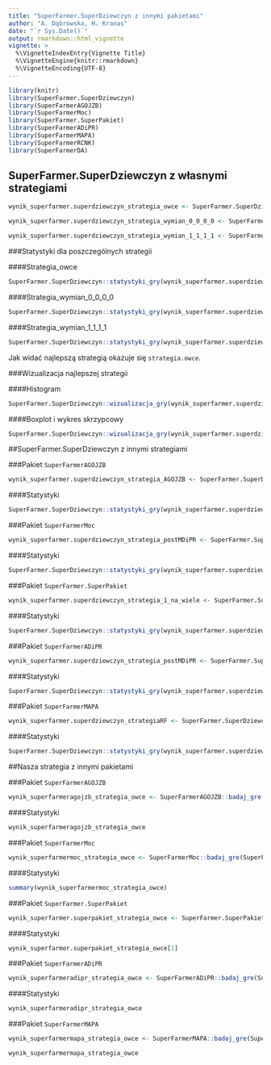 ```yaml
---
title: "SuperFarmer.SuperDziewczyn z innymi pakietami"
author: "A. Dąbrowska, H. Kranas"
date: "`r Sys.Date()`"
output: rmarkdown::html_vignette
vignette: >
  %\VignetteIndexEntry{Vignette Title}
  %\VignetteEngine{knitr::rmarkdown}
  %\VignetteEncoding{UTF-8}
---
```



```r
library(knitr)
library(SuperFarmer.SuperDziewczyn)
library(SuperFarmerAGOJZB)
library(SuperFarmerMoc)
library(SuperFarmer.SuperPakiet)
library(SuperFarmerADiPR)
library(SuperFarmerMAPA)
library(SuperFarmerRCNK)
library(SuperFarmerDA)
```

## SuperFarmer.SuperDziewczyn z własnymi strategiami

```r
wynik_superfarmer.superdziewczyn_strategia_owce <- SuperFarmer.SuperDziewczyn::badaj_gre(strategia_owce,powtorzenia=100)

wynik_superfarmer.superdziewczyn_strategia_wymian_0_0_0_0 <- SuperFarmer.SuperDziewczyn::badaj_gre(strategia_wymian_0_0_0_0,powtorzenia=100)

wynik_superfarmer.superdziewczyn_strategia_wymian_1_1_1_1 <- SuperFarmer.SuperDziewczyn::badaj_gre(strategia_wymian_1_1_1_1,powtorzenia=100)

```


###Statystyki dla poszczególnych strategii

####Strategia_owce
```r
SuperFarmer.SuperDziewczyn::statystyki_gry(wynik_superfarmer.superdziewczyn_strategia_owce)
```

####Strategia_wymian_0_0_0_0
```r
SuperFarmer.SuperDziewczyn::statystyki_gry(wynik_superfarmer.superdziewczyn_strategia_wymian_0_0_0_0)
```

####Strategia_wymian_1_1_1_1
```r
SuperFarmer.SuperDziewczyn::statystyki_gry(wynik_superfarmer.superdziewczyn_strategia_wymian_1_1_1_1)
```

Jak widać najlepszą strategią okazuje się `strategia.owce`.

###Wizualizacja najlepszej strategii

####Histogram
```r
SuperFarmer.SuperDziewczyn::wizualizacja_gry(wynik_superfarmer.superdziewczyn_strategia_owce,"histogram")
```


####Boxplot i wykres skrzypcowy
```r
SuperFarmer.SuperDziewczyn::wizualizacja_gry(wynik_superfarmer.superdziewczyn_strategia_owce,"boxplot","skrzypce")
```


##SuperFarmer.SuperDziewczyn z innymi strategiami

###Pakiet `SuperFarmerAGOJZB`

```r
wynik_superfarmer.superdziewczyn_strategia_AGOJZB <- SuperFarmer.SuperDziewczyn::badaj_gre(SuperFarmerAGOJZB::strategia_AGOJZB,powtorzenia=100)

```

####Statystyki
```r
SuperFarmer.SuperDziewczyn::statystyki_gry(wynik_superfarmer.superdziewczyn_strategia_AGOJZB)
```

###Pakiet `SuperFarmerMoc`
```r
wynik_superfarmer.superdziewczyn_strategia_postMDiPR <- SuperFarmer.SuperDziewczyn::badaj_gre(SuperFarmerMoc::strategia_postMDiPR,powtorzenia=100)
```

####Statystyki
```r
SuperFarmer.SuperDziewczyn::statystyki_gry(wynik_superfarmer.superdziewczyn_strategia_postMDiPR)
```

###Pakiet `SuperFarmer.SuperPakiet`

```r
wynik_superfarmer.superdziewczyn_strategia_1_na_wiele <- SuperFarmer.SuperDziewczyn::badaj_gre(SuperFarmer.SuperPakiet::strategia_1_na_wiele,powtorzenia=100)
```

####Statystyki
```r
SuperFarmer.SuperDziewczyn::statystyki_gry(wynik_superfarmer.superdziewczyn_strategia_1_na_wiele)
```

###Pakiet `SuperFarmerADiPR`
```r
wynik_superfarmer.superdziewczyn_strategia_postMDiPR <- SuperFarmer.SuperDziewczyn::badaj_gre(SuperFarmerADiPR::strategia_postMDiPR,powtorzenia=100)
```

####Statystyki
```r
SuperFarmer.SuperDziewczyn::statystyki_gry(wynik_superfarmer.superdziewczyn_strategia_postMDiPR)
```

###Pakiet `SuperFarmerMAPA`
```r
wynik_superfarmer.superdziewczyn_strategiaRF <- SuperFarmer.SuperDziewczyn::badaj_gre(SuperFarmerMAPA::strategia_rf,powtorzenia=100)
```

####Statystyki
```r
SuperFarmer.SuperDziewczyn::statystyki_gry(wynik_superfarmer.superdziewczyn_strategiaRF)
```

##Nasza strategia z innymi pakietami

###Pakiet `SuperFarmerAGOJZB`

```r
wynik_superfarmeragojzb_strategia_owce <- SuperFarmerAGOJZB::badaj_gre(SuperFarmer.SuperDziewczyn::strategia_owce, ilosc_wywolan = 100)

```

####Statystyki
```r
wynik_superfarmeragojzb_strategia_owce

```

###Pakiet `SuperFarmerMoc`
```r
wynik_superfarmermoc_strategia_owce <- SuperFarmerMoc::badaj_gre(SuperFarmer.SuperDziewczyn::strategia_owce)
```

####Statystyki
```r
summary(wynik_superfarmermoc_strategia_owce)
```

###Pakiet `SuperFarmer.SuperPakiet`

```r
wynik_superfarmer.superpakiet_strategia_owce <- SuperFarmer.SuperPakiet::badaj_gre(SuperFarmer.SuperDziewczyn::strategia_owce)
```

####Statystyki
```r
wynik_superfarmer.superpakiet_strategia_owce[1]
```

###Pakiet `SuperFarmerADiPR`
```r
wynik_superfarmeradipr_strategia_owce <- SuperFarmerADiPR::badaj_gre(SuperFarmer.SuperDziewczyn::strategia_owce,powtorzen = 100)
```

####Statystyki
```r
wynik_superfarmeradipr_strategia_owce
```

###Pakiet `SuperFarmerMAPA`

```r
wynik_superfarmermapa_strategia_owce <- SuperFarmerMAPA::badaj_gre(SuperFarmer.SuperDziewczyn::strategia_owce)
```

```r
wynik_superfarmermapa_strategia_owce
```

